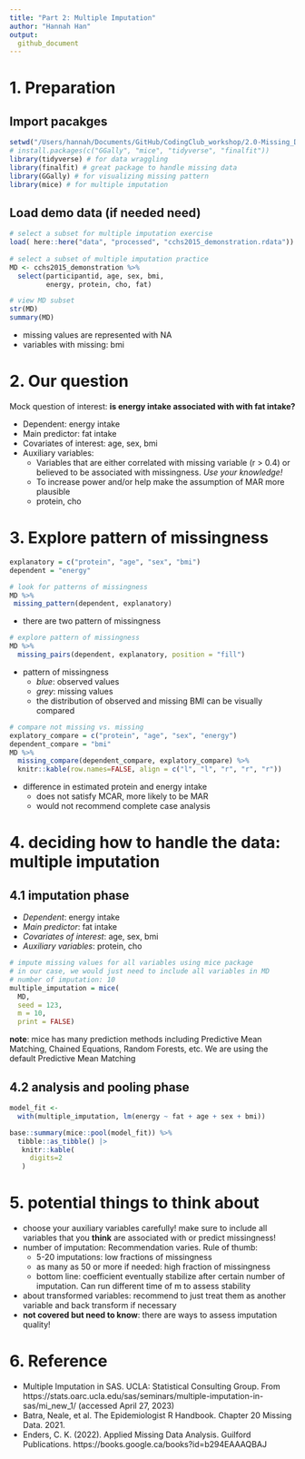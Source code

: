 ```yaml
---
title: "Part 2: Multiple Imputation"
author: "Hannah Han"
output:
  github_document
---
```


# 1. Preparation

## Import pacakges {.smaller}

```r
setwd("/Users/hannah/Documents/GitHub/CodingClub_workshop/2.0-Missing_Data")
# install.packages(c("GGally", "mice", "tidyverse", "finalfit"))
library(tidyverse) # for data wraggling
library(finalfit) # great package to handle missing data
library(GGally) # for visualizing missing pattern
library(mice) # for multiple imputation
```

## Load demo data (if needed need) {.smaller}

```r
# select a subset for multiple imputation exercise
load( here::here("data", "processed", "cchs2015_demonstration.rdata"))
  
# select a subset of multiple imputation practice
MD <- cchs2015_demonstration %>%
  select(participantid, age, sex, bmi,
         energy, protein, cho, fat)

# view MD subset
str(MD)
summary(MD)

```

-   missing values are represented with NA
-   variables with missing: bmi

# 2. Our question

Mock question of interest: **is energy intake associated with with fat intake?**

-   Dependent: energy intake
-   Main predictor: fat intake
-   Covariates of interest: age, sex, bmi
-   Auxiliary variables:
    -   Variables that are either correlated with missing variable (r \> 0.4) or believed to be associated with missingness. *Use your knowledge!*
    -   To increase power and/or help make the assumption of MAR more plausible
    -   protein, cho

# 3. Explore pattern of missingness

```r
explanatory = c("protein", "age", "sex", "bmi")
dependent = "energy"

# look for patterns of missingness
MD %>%
 missing_pattern(dependent, explanatory)
```

-   there are two pattern of missingness

```r
# explore pattern of missingness
MD %>%
  missing_pairs(dependent, explanatory, position = "fill")
```

-   pattern of missingness
    -   *blue*: observed values
    -   *grey*: missing values
    -   the distribution of observed and missing BMI can be visually compared

```r
# compare not missing vs. missing 
explatory_compare = c("protein", "age", "sex", "energy")
dependent_compare = "bmi"
MD %>%
  missing_compare(dependent_compare, explatory_compare) %>%
  knitr::kable(row.names=FALSE, align = c("l", "l", "r", "r", "r"))
```

-   difference in estimated protein and energy intake
    -   does not satisfy MCAR, more likely to be MAR
    -   would not recommend complete case analysis

# 4. deciding how to handle the data: multiple imputation

## 4.1 imputation phase {.smaller}

-   *Dependent*: energy intake
-   *Main predictor*: fat intake
-   *Covariates of interest*: age, sex, bmi
-   *Auxiliary variables*: protein, cho

```r
# impute missing values for all variables using mice package
# in our case, we would just need to include all variables in MD
# number of imputation: 10
multiple_imputation = mice(
  MD,
  seed = 123,
  m = 10,
  print = FALSE) 
```

**note**: mice has many prediction methods including Predictive Mean Matching, Chained Equations, Random Forests, etc. We are using the default Predictive Mean Matching

## 4.2 analysis and pooling phase {.smaller}

```r
model_fit <-
  with(multiple_imputation, lm(energy ~ fat + age + sex + bmi))

base::summary(mice::pool(model_fit)) %>% 
  tibble::as_tibble() |>
   knitr::kable(
     digits=2
   )

```

# 5. potential things to think about

-   choose your auxiliary variables carefully! make sure to include all variables that you **think** are associated with or predict missingness!
-   number of imputation: Recommendation varies. Rule of thumb:
    -   5-20 imputations: low fractions of missingness
    -   as many as 50 or more if needed: high fraction of missingness
    -   bottom line: coefficient eventually stabilize after certain number of imputation. Can run different time of m to assess stability
-   about transformed variables: recommend to just treat them as another variable and back transform if necessary
-   **not covered but need to know**: there are ways to assess imputation quality!

# 6. Reference

-   Multiple Imputation in SAS. UCLA: Statistical Consulting Group. From https://stats.oarc.ucla.edu/sas/seminars/multiple-imputation-in-sas/mi_new_1/ (accessed April 27, 2023)
-   Batra, Neale, et al. The Epidemiologist R Handbook. Chapter 20 Missing Data. 2021.
-   Enders, C. K. (2022). Applied Missing Data Analysis. Guilford Publications. https://books.google.ca/books?id=b294EAAAQBAJ
